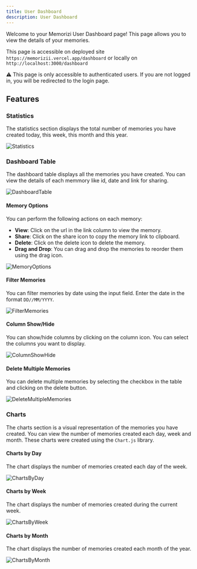 ```yaml
---
title: User Dashboard
description: User Dashboard
---
```


Welcome to your Memorizi User Dashboard page! This page allows you to view the details of your memories.

This page is accessible on deployed site `https://memorizii.vercel.app/dashboard` or locally on `http://localhost:3000/dashboard`

<div className="bg-yellow-100 dark:text-black py-1 px-4 rounded-lg ">
  <span>⚠️</span> This page is only accessible to authenticated users. If you
  are not logged in, you will be redirected to the login page.
</div>

## Features

### Statistics

The statistics section displays the total number of memories you have created today, this week, this month and this year.

![Statistics](@/public/assets/docs/dashboard/fig1.png)

### Dashboard Table

The dashboard table displays all the memories you have created. You can view the details of each memmory like id, date and link for sharing.

![DashboardTable](@/public/assets/docs/dashboard/fig2.png)

#### Memory Options

You can perform the following actions on each memory:

- **View**: Click on the url in the link column to view the memory.
- **Share**: Click on the share icon to copy the memory link to clipboard.
- **Delete**: Click on the delete icon to delete the memory.
- **Drag and Drop**: You can drag and drop the memories to reorder them using the drag icon.

![MemoryOptions](@/public/assets/docs/dashboard/fig3.png)

#### Filter Memories

You can filter memories by date using the input field. Enter the date in the format `DD//MM/YYYY`.

![FilterMemories](@/public/assets/docs/dashboard/fig4.png)

#### Column Show/Hide

You can show/hide columns by clicking on the column icon. You can select the columns you want to display.

![ColumnShowHide](@/public/assets/docs/dashboard/fig5.png)

#### Delete Multiple Memories

You can delete multiple memories by selecting the checkbox in the table and clicking on the delete button.

![DeleteMultipleMemories](@/public/assets/docs/dashboard/fig6.png)

### Charts

The charts section is a visual representation of the memories you have created. You can view the number of memories created each day, week and month.
These charts were created using the `Chart.js` library.

#### Charts by Day

The chart displays the number of memories created each day of the week.

![ChartsByDay](@/public/assets/docs/dashboard/fig7.png)

#### Charts by Week

The chart displays the number of memories created during the current week.

![ChartsByWeek](@/public/assets/docs/dashboard/fig8.png)

#### Charts by Month

The chart displays the number of memories created each month of the year.

![ChartsByMonth](@/public/assets/docs/dashboard/fig9.png)
